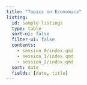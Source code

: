 ```yaml
---
title: "Topics in Economics"
listing:
  id: sample-listings
  type: table
  sort-ui: false
  filter-ui: false
  contents: 
    - session_0/index.qmd
    - session_1/index.qmd
    - session_2/index.qmd
  sort: date
  fields: [date, title]
---
```



